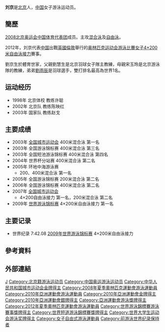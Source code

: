 {{Otheruses|劉京}}
{{noteTA|G1=Aquatics|1=zh-hans:0米;zh-hk:0米;zh-tw:0公尺}}
{{Infobox Swimmer
| swimmername    = 刘京
| image          = 
| fullname       =   
| nationality    = {{PRC}}
| strokes        = 混合泳、自由泳
| club           = 北京游泳队
| collegeteam    = 
| birth_date      = {{birth_date_and_age|1990|3|8}}<ref name="伦敦奥运">{{cite web|title=2012伦敦奥运会中国体育代表团成员名录 - 刘京|url=http://2012teamchina.olympic.cn/index.php/personview/persons/15965|accessdate=2012-07-18|archive-date=2012-08-15|archive-url=https://web.archive.org/web/20120815032415/http://2012teamchina.olympic.cn/index.php/personview/persons/15965|dead-url=no}}{{zh-cn}}</ref>
| birth_place     = {{CHN}}[[北京市|北京市]]
| height         = {{height|m=1.72}}<ref name="伦敦奥运"/>
| weight         = {{weight|kg=63}}<ref name="伦敦奥运"/> 
| medaltemplates =
{{MedalSport|女子[[游泳|游泳]]}}
{{MedalCountry | {{CHN}} }}
{{MedalCompetition|[[世界游泳锦标赛|世界游泳锦标赛]]}}
{{MedalGold |[[2009年世界游泳锦标赛|2009 罗马]] | 4×200米自由泳接力 }}
{{MedalCompetition|[[亚洲运动会|亚洲运动会]]}}
{{MedalGold|[[2010年亞洲運動會|2010 廣州]]| [[2010年亞洲運動會游泳比賽|4×200米自由泳接力]]}}
{{MedalSilver|[[2010年亞洲運動會|2010 廣州]]| [[2010年亞洲運動會游泳比賽|400米自由泳]] }}
}}
{{世大運獎牌記錄
|項目=游泳
|a1=2011
|b1=3
|c1=200公尺個人混合式
|a2=2011
|b2=3
|c2=4×100公尺自由式接力
|a3=2011
|b3=3
|c3=4×200公尺自由式接力
}}
'''刘京'''{{BD|1990年|3月8日||}}是[[北京|北京]]人，[[中国|中国]]女子游泳运动员。

==簡歷==
[[2008年夏季奥林匹克运动会|2008北京奥运会]][[2008年夏季奥林匹克运动会中国代表团|中国体育代表团]]成员。主攻[[混合泳|混合泳]]及[[自由泳|自由泳]]。

2012年，刘京代表[[2012年夏季奥林匹克运动会中国代表团|中国]]出戰[[英國|英國]][[倫敦|倫敦]]舉行的[[2012年夏季奥林匹克运动会|奥林匹克运动会]][[2012年夏季奧林匹克運動會游泳比賽|游泳比賽]][[2012年夏季奧林匹克運動會女子4×200米自由泳接力比賽|女子4×200米自由泳接力]]賽事。

劉京生於體育世家，父親劉慧生是北京羽球女子隊主教練，母親宋玉玲是北京游泳隊的教練，弟弟[[刘雨辰_(羽毛球运动员)|劉雨辰]]是羽球選手，雙打排名最高為世界1名。

== 运动经历 ==
* 1998年 北京体校 教练许聪
* 2002年 北京队 教练陈映红
* 2003年 国家队 教练赵戈

== 主要成绩 ==
* 2003年 [[中华人民共和国城市运动会|全国城市运动会]] 400米混合泳 第一名
* 2003年 全国游泳锦标赛 400米混合泳 第三名
* 2003年 全国短池游泳锦标赛 400米混合泳 第四名
* 2004年 世界杯分站赛 400米混合泳 第二名
* 2005年 环地中海游泳赛
** 200、400米混合泳 第一名
* 2005年 全国游泳锦标赛 200米混合泳 第二名
* 2006年 全国游泳锦标赛 400米混合泳 第二名
* 2007年 [[中华人民共和国城市运动会|全国城市运动会]]
** 4×200自由泳接力 第一名，200米混合泳 第二名
* 2009年 [[2009年世界游泳锦标赛|世界游泳锦标赛]] 4×200米自由泳接力 第一名

== 主要记录 ==
* 世界纪录 7:42.08 [[2009年世界游泳锦标赛|2009年世界游泳锦标赛]] 4×200米自由泳接力

== 參考資料 ==
{{Reflist}}

== 外部連結 ==

{{2008 China Olympic Swimming Team}}
{{2012 China Olympic Swimming Team}}
{{DEFAULTSORT:LIU Jing}}
[[Category:刘姓|J]]
[[Category:北京籍游泳运动员|Category:北京籍游泳运动员]]
[[Category:中国奥运游泳运动员|Category:中国奥运游泳运动员]]
[[Category:中华人民共和国城市运动会金牌得主|Category:中华人民共和国城市运动会金牌得主]]
[[Category:2008年夏季奧林匹克運動會游泳運動員|Category:2008年夏季奧林匹克運動會游泳運動員]]
[[Category:2010年亞洲運動會游泳運動員|Category:2010年亞洲運動會游泳運動員]]
[[Category:2010年亞洲運動會金牌得主|Category:2010年亞洲運動會金牌得主]]
[[Category:2010年亞洲運動會銀牌得主|Category:2010年亞洲運動會銀牌得主]]
[[Category:亞洲運動會游泳獎牌得主|Category:亞洲運動會游泳獎牌得主]]
[[Category:2012年夏季奧林匹克運動會游泳運動員|Category:2012年夏季奧林匹克運動會游泳運動員]]
[[Category:世界游泳錦標賽游泳賽事獎牌得主|Category:世界游泳錦標賽游泳賽事獎牌得主]]
[[Category:世界短道游泳錦標賽獎牌得主|Category:世界短道游泳錦標賽獎牌得主]]
[[Category:世界大学生运动会游泳奖牌得主|Category:世界大学生运动会游泳奖牌得主]]
[[Category:女子自由式游泳運動員|Category:女子自由式游泳運動員]]
[[Category:前游泳世界纪录保持者|Category:前游泳世界纪录保持者]]